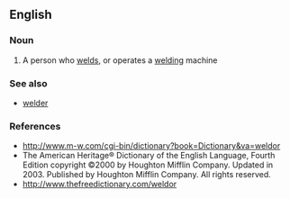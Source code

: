 ==English==

===Noun===
{{en-noun}}

# A person who [[weld]]s, or operates a [[welding]] machine

===See also===
*[[welder]]

===References===
* http://www.m-w.com/cgi-bin/dictionary?book=Dictionary&va=weldor
* The American Heritage® Dictionary of the English Language, Fourth Edition copyright ©2000 by Houghton Mifflin Company. Updated in 2003. Published by Houghton Mifflin Company. All rights reserved.
* [http://www.thefreedictionary.com/weldor http://www.thefreedictionary.com/weldor]